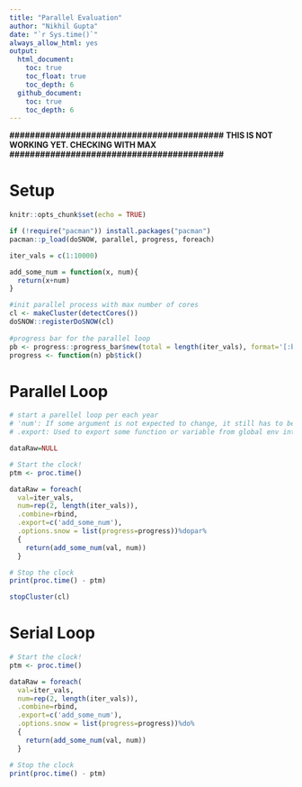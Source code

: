 ```yaml
---
title: "Parallel Evaluation"
author: "Nikhil Gupta"
date: "`r Sys.time()`"
always_allow_html: yes
output:
  html_document:
    toc: true
    toc_float: true
    toc_depth: 6
  github_document:
    toc: true
    toc_depth: 6
---
```




**##########################################**
**THIS IS NOT WORKING YET. CHECKING WITH MAX**
**##########################################**

# Setup

```r
knitr::opts_chunk$set(echo = TRUE)
```

```r
if (!require("pacman")) install.packages("pacman")
pacman::p_load(doSNOW, parallel, progress, foreach)
```

```r
iter_vals = c(1:10000)
```


```r
add_some_num = function(x, num){
  return(x+num)
}
```


```r
#init parallel process with max number of cores
cl <- makeCluster(detectCores())
doSNOW::registerDoSNOW(cl)
    
#progress bar for the parallel loop
pb <- progress::progress_bar$new(total = length(iter_vals), format='[:bar] :percent :eta')
progress <- function(n) pb$tick()
```


# Parallel Loop
```r
# start a parellel loop per each year
# 'num': If some argument is not expected to change, it still has to be repeated the same number of times.
# .export: Used to export some function or variable from global env into foreah env

dataRaw=NULL

# Start the clock!
ptm <- proc.time()

dataRaw = foreach(
  val=iter_vals,
  num=rep(2, length(iter_vals)), 
  .combine=rbind,
  .export=c('add_some_num'),
  .options.snow = list(progress=progress))%dopar%
  {
    return(add_some_num(val, num))
  }

# Stop the clock
print(proc.time() - ptm)

stopCluster(cl)
```

# Serial Loop
```r
# Start the clock!
ptm <- proc.time()

dataRaw = foreach(
  val=iter_vals,
  num=rep(2, length(iter_vals)), 
  .combine=rbind,
  .export=c('add_some_num'),
  .options.snow = list(progress=progress))%do%
  {
    return(add_some_num(val, num))
  }

# Stop the clock
print(proc.time() - ptm)
```

